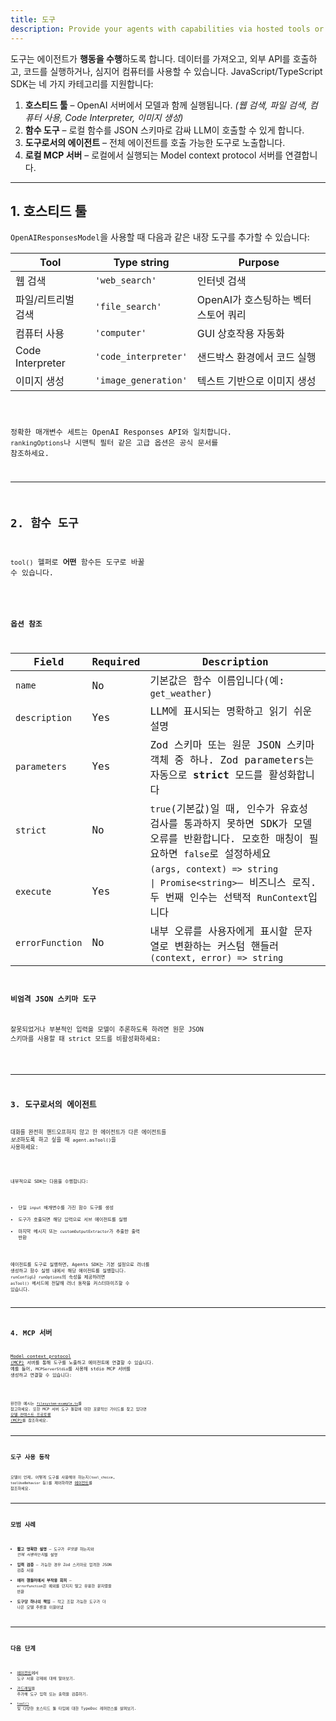```yaml
---
title: 도구
description: Provide your agents with capabilities via hosted tools or custom function tools
---
```



도구는 에이전트가 **행동을 수행**하도록 합니다. 데이터를 가져오고, 외부 API를 호출하고, 코드를 실행하거나, 심지어 컴퓨터를 사용할 수 있습니다. JavaScript/TypeScript SDK는 네 가지 카테고리를 지원합니다:

1. **호스티드 툴** – OpenAI 서버에서 모델과 함께 실행됩니다. _(웹 검색, 파일 검색, 컴퓨터 사용, Code Interpreter, 이미지 생성)_
2. **함수 도구** – 로컬 함수를 JSON 스키마로 감싸 LLM이 호출할 수 있게 합니다.
3. **도구로서의 에이전트** – 전체 에이전트를 호출 가능한 도구로 노출합니다.
4. **로컬 MCP 서버** – 로컬에서 실행되는 Model context protocol 서버를 연결합니다.

---

## 1. 호스티드 툴

`OpenAIResponsesModel`을 사용할 때 다음과 같은 내장 도구를 추가할 수 있습니다:

| Tool               | Type string          | Purpose                              |
| ------------------ | -------------------- | ------------------------------------ |
| 웹 검색            | `'web_search'`       | 인터넷 검색                          |
| 파일/리트리벌 검색 | `'file_search'`      | OpenAI가 호스팅하는 벡터 스토어 쿼리 |
| 컴퓨터 사용        | `'computer'`         | GUI 상호작용 자동화                  |
| Code Interpreter   | `'code_interpreter'` | 샌드박스 환경에서 코드 실행          |
| 이미지 생성        | `'image_generation'` | 텍스트 기반으로 이미지 생성          |

<Code lang="typescript" code={toolsHostedToolsExample} title="Hosted tools" />

정확한 매개변수 세트는 OpenAI Responses API와 일치합니다. `rankingOptions`나 시맨틱 필터 같은 고급 옵션은 공식 문서를 참조하세요.

---

## 2. 함수 도구

`tool()` 헬퍼로 **어떤** 함수든 도구로 바꿀 수 있습니다.

<Code
  lang="typescript"
  code={toolsFunctionExample}
  title="Function tool with Zod parameters"
/>

### 옵션 참조

| Field           | Required | Description                                                                                                                                                                                           |
| --------------- | -------- | ----------------------------------------------------------------------------------------------------------------------------------------------------------------------------------------------------- |
| `name`          | No       | 기본값은 함수 이름입니다(예: `get_weather`)                                                                                                                                                           |
| `description`   | Yes      | LLM에 표시되는 명확하고 읽기 쉬운 설명                                                                                                                                                                |
| `parameters`    | Yes      | Zod 스키마 또는 원문 JSON 스키마 객체 중 하나. Zod parameters는 자동으로 **strict** 모드를 활성화합니다                                                                                               |
| `strict`        | No       | `true`(기본값)일 때, 인수가 유효성 검사를 통과하지 못하면 SDK가 모델 오류를 반환합니다. 모호한 매칭이 필요하면 `false`로 설정하세요                                                                   |
| `execute`       | Yes      | `(args, context) => string                                                                                               \| Promise<string>`– 비즈니스 로직. 두 번째 인수는 선택적 `RunContext`입니다 |
| `errorFunction` | No       | 내부 오류를 사용자에게 표시할 문자열로 변환하는 커스텀 핸들러 `(context, error) => string`                                                                                                            |

### 비엄격 JSON 스키마 도구

잘못되었거나 부분적인 입력을 모델이 추론하도록 하려면 원문 JSON 스키마를 사용할 때 strict 모드를 비활성화하세요:

<Code
  lang="typescript"
  code={nonStrictSchemaTools}
  title="Non-strict JSON schema tools"
/>

---

## 3. 도구로서의 에이전트

대화를 완전히 핸드오프하지 않고 한 에이전트가 다른 에이전트를 *보조*하도록 하고 싶을 때 `agent.asTool()`을 사용하세요:

<Code lang="typescript" code={agentsAsToolsExample} title="Agents as tools" />

내부적으로 SDK는 다음을 수행합니다:

- 단일 `input` 매개변수를 가진 함수 도구를 생성
- 도구가 호출되면 해당 입력으로 서브 에이전트를 실행
- 마지막 메시지 또는 `customOutputExtractor`가 추출한 출력 반환

에이전트를 도구로 실행하면, Agents SDK는 기본 설정으로 러너를 생성하고 함수 실행 내에서 해당 에이전트를 실행합니다. `runConfig`나 `runOptions`의 속성을 제공하려면 `asTool()` 메서드에 전달해 러너 동작을 커스터마이즈할 수 있습니다.

---

## 4. MCP 서버

[Model context protocol (MCP)](https://modelcontextprotocol.io/) 서버를 통해 도구를 노출하고 에이전트에 연결할 수 있습니다.
예를 들어, `MCPServerStdio`를 사용해 stdio MCP 서버를 생성하고 연결할 수 있습니다:

<Code lang="typescript" code={mcpLocalServer} title="Local MCP server" />

완전한 예시는 [`filesystem-example.ts`](https://github.com/openai/openai-agents-js/tree/main/examples/mcp/filesystem-example.ts)를 참고하세요. 또한 MCP 서버 도구 통합에 대한 포괄적인 가이드를 찾고 있다면 [모델 컨텍스트 프로토콜 (MCP)](/openai-agents-js/ko/guides/mcp)를 참조하세요.

---

## 도구 사용 동작

모델이 언제, 어떻게 도구를 사용해야 하는지(`tool_choice`, `toolUseBehavior` 등)를 제어하려면 [에이전트](/openai-agents-js/ko/guides/agents#forcing-tool-use)를 참조하세요.

---

## 모범 사례

- **짧고 명확한 설명** – 도구가 _무엇을_ 하는지와 *언제 사용하는지*를 설명
- **입력 검증** – 가능한 경우 Zod 스키마로 엄격한 JSON 검증 사용
- **에러 핸들러에서 부작용 회피** – `errorFunction`은 예외를 던지지 말고 유용한 문자열을 반환
- **도구당 하나의 책임** – 작고 조합 가능한 도구가 더 나은 모델 추론을 이끌어냄

---

## 다음 단계

- [에이전트](/openai-agents-js/ko/guides/agents#forcing-tool-use)에서 도구 사용 강제에 대해 알아보기.
- [가드레일](/openai-agents-js/ko/guides/guardrails)을 추가해 도구 입력 또는 출력을 검증하기.
- [`tool()`](/openai-agents-js/openai/agents/functions/tool) 및 다양한 호스티드 툴 타입에 대한 TypeDoc 레퍼런스를 살펴보기.
